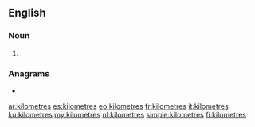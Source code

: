 {{also|kilòmetres}}
==English==

===Noun===
{{head|en|noun plural form}}

# {{plural of|kilometre|lang=en}}

===Anagrams===
* {{l|en|kilometers}}

[[ar:kilometres]]
[[es:kilometres]]
[[eo:kilometres]]
[[fr:kilometres]]
[[it:kilometres]]
[[ku:kilometres]]
[[my:kilometres]]
[[nl:kilometres]]
[[simple:kilometres]]
[[fi:kilometres]]